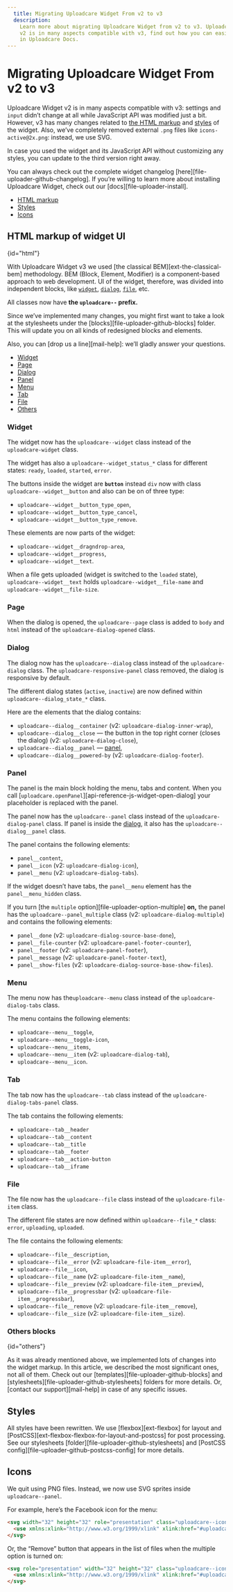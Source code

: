 ```yaml
---
  title: Migrating Uploadcare Widget From v2 to v3
  description:
    Learn more about migrating Uploadcare Widget from v2 to v3. Uploadcare Widget
    v2 is in many aspects compatible with v3, find out how you can easily migrate
    in Uploadcare Docs.
---
```




# Migrating Uploadcare Widget From v2 to v3

Uploadcare Widget v2 is in many aspects compatible with v3:
settings and `input` didn’t change at all while JavaScript API was modified just a bit.
However, v3 has many changes related to [the HTML markup](#html) and [styles](#styles) of the widget.
Also, we’ve completely removed external `.png` files like `icons-active@2x.png`: instead, we use SVG.

<Messages>
  <Message>
    In case you used the widget and its JavaScript API without customizing any styles,
    you can update to the third version right away.
  </Message>
</Messages>

You can always check out the complete widget changelog [here][file-uploader-github-changelog].
If you’re willing to learn more about installing Uploadcare Widget, check out our [docs][file-uploader-install].


* [HTML markup](#html)
* [Styles](#styles)
* [Icons](#icons)


## HTML markup of widget UI
{id="html"}

With Uploadcare Widget v3 we used [the classical BEM][ext-the-classical-bem] methodology.
BEM (Block, Element, Modifier) is a component-based approach to web development.
UI of the widget, therefore, was divided into independent blocks,
like [`widget`](#widget), [`dialog`](#dialog), [`file`](#file), etc.

All classes now have **the `uploadcare--` prefix.**

Since we’ve implemented many changes, you might first want
to take a look at the stylesheets under the [blocks][file-uploader-github-blocks] folder.
This will update you on all kinds of redesigned blocks and elements.



Also, you can [drop us a line][mail-help]:
we’ll gladly answer your questions.

* [Widget](#widget)
* [Page](#page)
* [Dialog](#dialog)
* [Panel](#panel)
* [Menu](#menu)
* [Tab](#tab)
* [File](#file)
* [Others](#others)


### Widget

The widget now has the `uploadcare--widget` class instead of the `uploadcare-widget` class.

The widget has also a `uploadcare--widget_status_*` class for different states:
`ready`, `loaded`, `started`, `error`.

The buttons inside the widget are **`button`** instead `div` now with
class `uploadcare--widget__button` and also can be on of three type:
  * `uploadcare--widget__button_type_open`,
  * `uploadcare--widget__button_type_cancel`,
  * `uploadcare--widget__button_type_remove`.

These elements are now parts of the widget:
  * `uploadcare--widget__dragndrop-area`,
  * `uploadcare--widget__progress`,
  * `uploadcare--widget__text`.

When a file gets uploaded (widget is switched to the `loaded` state),
`uploadcare--widget__text` holds `uploadcare--widget__file-name`
and `uploadcare--widget__file-size`.


### Page

When the dialog is opened, the `uploadcare--page` class is added to `body` and `html`
instead of the `uploadcare-dialog-opened` class.


### Dialog

The dialog now has the `uploadcare--dialog` class instead of the `uploadcare-dialog` class.
The `uploadcare-responsive-panel` class removed, the dialog is responsive by default.

The different dialog states (`active`, `inactive`)
are now defined within `uploadcare--dialog_state_*` class.

Here are the elements that the dialog contains:

* `uploadcare--dialog__container` (v2:&nbsp;`uploadcare-dialog-inner-wrap`),
* `uploadcare--dialog__close` — the button in the top right corner (closes the dialog)
  (v2:&nbsp;`uploadcare-dialog-close`),
* `uploadcare--dialog__panel` — [panel](#panel),
* `uploadcare--dialog__powered-by` (v2:&nbsp;`uploadcare-dialog-footer`).


### Panel

The panel is the main block holding the menu, tabs and content.
When you call [`uploadcare.openPanel`][api-reference-js-widget-open-dialog]
your placeholder is replaced with the panel.

The panel now has the `uploadcare--panel` class instead of the `uploadcare-dialog-panel` class.
If panel is inside the [dialog](#dialog), it also has the `uploadcare--dialog__panel` class.

The panel contains the following elements:

* `panel__content`,
* `panel__icon` (v2:&nbsp;`uploadcare-dialog-icon`),
* `panel__menu` (v2:&nbsp;`uploadcare-dialog-tabs`).

If the widget doesn’t have tabs, the `panel__menu` element has the `panel__menu_hidden` class.

If you turn [the `multiple` option][file-uploader-option-multiple] **on,**
the panel has the `uploadcare--panel_multiple` class (v2:&nbsp;`uploadcare-dialog-multiple`)
and contains the following elements:

* `panel__done` (v2:&nbsp;`uploadcare-dialog-source-base-done`),
* `panel__file-counter` (v2:&nbsp;`uploadcare-panel-footer-counter`),
* `panel__footer` (v2:&nbsp;`uploadcare-panel-footer`),
* `panel__message` (v2:&nbsp;`uploadcare-panel-footer-text`),
* `panel__show-files` (v2:&nbsp;`uploadcare-dialog-source-base-show-files`).


### Menu

The menu now has the`uploadcare--menu` class instead of the `uploadcare-dialog-tabs` class.

The menu contains the following elements:
* `uploadcare--menu__toggle`,
* `uploadcare--menu__toggle-icon`,
* `uploadcare--menu__items`,
* `uploadcare--menu__item` (v2:&nbsp;`uploadcare-dialog-tab`),
* `uploadcare--menu__icon`.


### Tab

The tab now has the `uploadcare--tab` class instead of the `uploadcare-dialog-tabs-panel` class.

The tab contains the following elements:

* `uploadcare--tab__header`
* `uploadcare--tab__content`
* `uploadcare--tab__title`
* `uploadcare--tab__footer`
* `uploadcare--tab__action-button`
* `uploadcare--tab__iframe`


### File

The file now has the `uploadcare--file` class instead of the `uploadcare-file-item` class.

The different file states are now defined within `uploadcare--file_*` class:
`error`, `uploading`, `uploaded`.

The file contains the following elements:

* `uploadcare--file__description`,
* `uploadcare--file__error` (v2:&nbsp;`uploadcare-file-item__error`),
* `uploadcare--file__icon`,
* `uploadcare--file__name` (v2:&nbsp;`uploadcare-file-item__name`),
* `uploadcare--file__preview` (v2:&nbsp;`uploadcare-file-item__preview`),
* `uploadcare--file__progressbar` (v2:&nbsp;`uploadcare-file-item__progressbar`),
* `uploadcare--file__remove` (v2:&nbsp;`uploadcare-file-item__remove`),
* `uploadcare--file__size` (v2:&nbsp;`uploadcare-file-item__size`).

### Others blocks
{id="others"}

As it was already mentioned above, we implemented lots of changes into the widget markup.
In this article, we described the most significant ones, not all of them.
Check out our [templates][file-uploader-github-blocks] and [stylesheets][file-uploader-github-stylesheets] folders for more details.
Or, [contact our support][mail-help]
in case of any specific issues.


## Styles

All styles have been rewritten.
We use [flexbox][ext-flexbox] for layout and [PostCSS][ext-flexbox-flexbox-for-layout-and-postcss] for post processing.
See our stylesheets [folder][file-uploader-github-stylesheets] and [PostCSS config][file-uploader-github-postcss-config] for more details.


## Icons

We quit using PNG files. Instead, we now use SVG sprites inside `uploadcare--panel`.

For example, here’s the Facebook icon for the menu:

```html
<svg width="32" height="32" role="presentation" class="uploadcare--icon uploadcare--menu__icon">
  <use xmlns:xlink="http://www.w3.org/1999/xlink" xlink:href="#uploadcare--icon-facebook"></use>
</svg>
```

Or, the “Remove” button that appears in the list of files when the multiple option is turned on:

```html
<svg role="presentation" width="32" height="32" class="uploadcare--icon">
  <use xmlns:xlink="http://www.w3.org/1999/xlink" xlink:href="#uploadcare--icon-remove"></use>
</svg>
```
